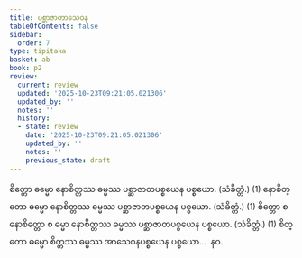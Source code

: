 ```yaml
---
title: ပစ္ဆာဇာတာသေဝန
tableOfContents: false
sidebar:
  order: 7
type: tipitaka
basket: ab
book: p2
review:
  current: review
  updated: '2025-10-23T09:21:05.021306'
  updated_by: ''
  notes: ''
  history:
  - state: review
    date: '2025-10-23T09:21:05.021306'
    updated_by: ''
    notes: ''
    previous_state: draft
---
```



<ReviewStatus review={frontmatter.review} showDetails={true} />

<HypothesisAnnotation frontmatter={frontmatter} />

<DynamicBreadcrumb />

<Division number="79" book="p2" e="ch" v="38" p="324">

<Paragraph number="2510" book="p2">
စိတ္တော ဓမ္မော နောစိတ္တဿ ဓမ္မဿ ပစ္ဆာဇာတပစ္စယေန ပစ္စယော. (သံခိတ္တံ.) (1)
</Paragraph>

<Paragraph number="2511" book="p2">
နောစိတ္တော ဓမ္မော နောစိတ္တဿ ဓမ္မဿ ပစ္ဆာဇာတပစ္စယေန ပစ္စယော. (သံခိတ္တံ.) (1)
</Paragraph>

<Paragraph number="2512" book="p2">
စိတ္တော စ နောစိတ္တော စ ဓမ္မာ နောစိတ္တဿ ဓမ္မဿ ပစ္ဆာဇာတပစ္စယေန ပစ္စယော. (သံခိတ္တံ.) (1)
</Paragraph>

<Paragraph number="2513" book="p2">
စိတ္တော ဓမ္မော စိတ္တဿ ဓမ္မဿ အာသေဝနပစ္စယေန ပစ္စယော…  နဝ.
</Paragraph>
</Division>